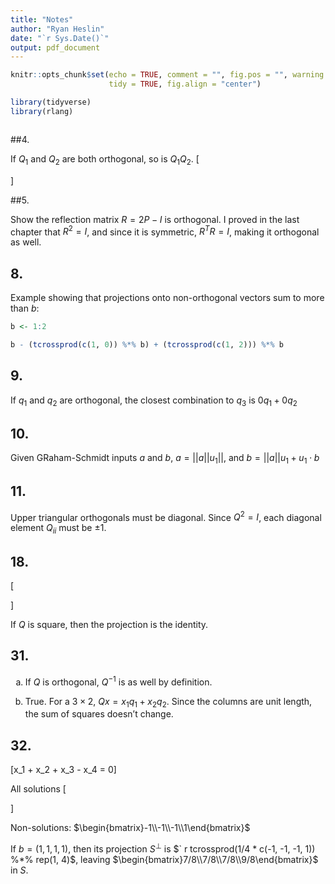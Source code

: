 ```yaml
---
title: "Notes"
author: "Ryan Heslin"
date: "`r Sys.Date()`"
output: pdf_document
---
```


 <!-- Standard custom LaTeX commands -->
\newcommand{\abcd}{\begin{bmatrix}a&b\\
c&d\end{bmatrix}}
\newcommand{\m}[1]{\begin{bmatrix}#1\end{bmatrix}}

\newcommand{\vect}[1]{\begin{pmatrix}#1\end{pmatrix}}

\newcommand{\meq}[1]{\begin{split}#1\end{split}}

\newcommand{\bym}[1]{#1\times{m}}

\newcommand{\nby}[1]{n\times{#1}}

\newcommand{\subsp}[2]{\Bigg\{\begin{bmatrix}#1\end{bmatrix}:#2\Bigg\}}

\newcommand{\proj}[2]{\text{proj}_#1(#2)}

\newcommand{\refl}[2]{\text{refl}_#1(#2)}

\newcommand{\sumn}{\sum_{i=1}^n}

<!-- % 1: term 1 -->
<!-- % 2: subscript 1 -->
<!-- % 3: term 2 -->
<!-- % 4: subscript 2 -->
<!-- % 5. operation -->
\newcommand{\dotsn}[5]{#1_{1}#3_{1}#5{#1}_{2}#3_{2}{#5}\dots{#5}#1_{#2}#3_{#4}}

```r
knitr::opts_chunk$set(echo = TRUE, comment = "", fig.pos = "", warning = FALSE,
                      tidy = TRUE, fig.align = "center")

library(tidyverse)
library(rlang)
```


```r

```

##4.

If $Q_1$ and $Q_2$ are both orthogonal, so is $Q_1Q_2$. 
\[
  \begin{aligned}
    & (Q_1Q_2)(Q_1Q_2)^T=I\\
    & Q_1Q_2Q_2^TQ_1^T = I\\
    & Q_1Q_1^T = I\\
    & I = I
  \end{aligned}
\]

##5.

Show the reflection matrix $R = 2P-I$ is orthogonal. I proved in the last chapter that $R^2=I$, and since it is symmetric, $R^TR=I$, making it orthogonal as well.


## 8.

Example showing that projections onto non-orthogonal vectors sum to more than $b$:


```r
b <- 1:2

b - (tcrossprod(c(1, 0)) %*% b) + (tcrossprod(c(1, 2))) %*% b
```

## 9.

If $q_1$ and $q_2$ are orthogonal, the closest combination to $q_3$ is $0q_1 + 0q_2$

## 10.

Given GRaham-Schmidt inputs $a$ and $b$, $a = ||a||u_1||$, and $b = ||a||u_1 + u_1 \cdot b$

## 11. 

Upper triangular orthogonals must be diagonal. Since $Q^2=I$, each diagonal element $Q_{ii}$ must be $\pm 1$. 

## 18.

\[
  \begin{aligned}
    & A = QR\\
    & P = QR((QR)^TQR)^{-1}(QR)^T\\
    & = QR(R^TQ^TQR)^{-1}R^TQ^T\\
    & = QR(R^TR)^{-1}R^TQ^T\\
    & = QQ^T
  \end{aligned}
\]

If $Q$ is square, then the projection is the identity.

## 31.

a. If $Q$ is orthogonal, $Q^{-1}$ is as well by definition.

b. True. For a $3 \times 2$,  $Qx = x_1q_1 + x_2q_2$. Since the columns are unit length, the sum of squares doesn't change.

## 32.

\[x_1 + x_2 + x_3 - x_4 = 0\]

All solutions
\[
  \begin{bmatrix}
  -1 & -1 & 1\\
  1 & 0 & 0\\
  0 & 1 & 0\\
  0 & 0 & 1
  \end{bmatrix}
\]

Non-solutions: $\m{-1\\-1\\-1\\1}$

If $b = (1, 1, 1, 1)$, then its projection $S^{\perp}$ is $` r tcrossprod(1/4 * c(-1, -1, -1, 1)) %*% rep(1, 4)$, leaving $\m{7/8\\7/8\\7/8\\9/8}$ in $S$.